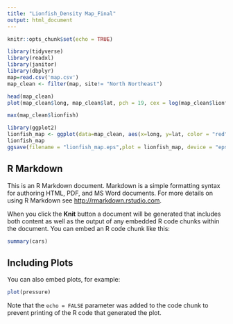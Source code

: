 ```yaml
---
title: "Lionfish_Density Map_Final"
output: html_document
---
```


```r
knitr::opts_chunk$set(echo = TRUE)
```

```r
library(tidyverse)
library(readxl)
library(janitor)
library(dbplyr)
map=read.csv('map.csv')
map_clean <- filter(map, site!= "North Northeast")
```

```r
head(map_clean)
plot(map_clean$long, map_clean$lat, pch = 19, cex = log(map_clean$lionfish+1))

max(map_clean$lionfish)
```

```r
library(ggplot2)
lionfish_map <- ggplot(data=map_clean, aes(x=long, y=lat, color = "red", size = lionfish)) + xlim(-65, -64.55) + ylim(32.1, 32.6) +geom_point(aes(colour = cut(lionfish, c(-Inf, 0, Inf)))) +scale_fill_gradientn(colours=c("blue", "red"), breaks=c(-2,0)) + scale_size_area(max_size = 25) + theme_classic()  #theme(legend.position = "none") 
lionfish_map
ggsave(filename = "lionfish_map.eps",plot = lionfish_map, device = "eps",width = 6,height = 4,dpi = 600)
```
## R Markdown

This is an R Markdown document. Markdown is a simple formatting syntax for authoring HTML, PDF, and MS Word documents. For more details on using R Markdown see <http://rmarkdown.rstudio.com>.

When you click the **Knit** button a document will be generated that includes both content as well as the output of any embedded R code chunks within the document. You can embed an R code chunk like this:

```r
summary(cars)
```

## Including Plots

You can also embed plots, for example:

```r
plot(pressure)
```

Note that the `echo = FALSE` parameter was added to the code chunk to prevent printing of the R code that generated the plot.
